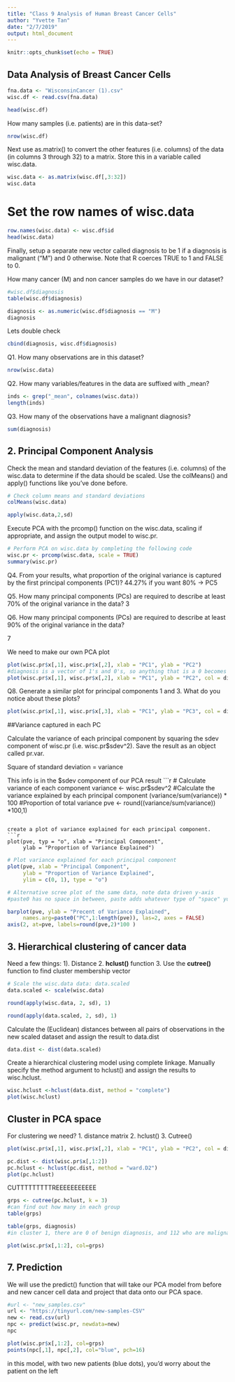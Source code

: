 ```yaml
---
title: "Class 9 Analysis of Human Breast Cancer Cells"
author: "Yvette Tan"
date: "2/7/2019"
output: html_document
---
```


```r
knitr::opts_chunk$set(echo = TRUE)
```

## Data Analysis of Breast Cancer Cells

```r
fna.data <- "WisconsinCancer (1).csv"
wisc.df <- read.csv(fna.data)
```


```r
head(wisc.df)
```

How many samples (i.e. patients) are in this data-set?

```r
nrow(wisc.df)
```

Next use as.matrix() to convert the other features (i.e. columns) of the data (in columns 3 through 32) to a matrix. Store this in a variable called wisc.data.

```r
wisc.data <- as.matrix(wisc.df[,3:32])
wisc.data
```

# Set the row names of wisc.data

```r
row.names(wisc.data) <- wisc.df$id
head(wisc.data)
```


Finally, setup a separate new vector called diagnosis to be 1 if a diagnosis is malignant ("M") and 0 otherwise. Note that R coerces TRUE to 1 and FALSE to  0.

How many cancer (M) and non cancer samples do we have in our dataset?
```r
#wisc.df$diagnosis
table(wisc.df$diagnosis)

```

```r

diagnosis <- as.numeric(wisc.df$diagnosis == "M")
diagnosis
```

Lets double check
```r
cbind(diagnosis, wisc.df$diagnosis)
```

Q1. How many observations are in this dataset?
```r
nrow(wisc.data)
```

Q2. How many variables/features in the data are suffixed with _mean?
```r
inds <- grep("_mean", colnames(wisc.data))
length(inds)
```

Q3. How many of the observations have a malignant diagnosis?
```r
sum(diagnosis)
```













## 2. Principal Component Analysis

Check the mean and standard deviation of the features (i.e. columns) of the wisc.data to determine if the data should be scaled. Use the colMeans() and apply() functions like you’ve done before.

```r
# Check column means and standard deviations
colMeans(wisc.data)

```

```r
apply(wisc.data,2,sd)
```

Execute PCA with the prcomp() function on the wisc.data, scaling if appropriate, and assign the output model to wisc.pr.

```r
# Perform PCA on wisc.data by completing the following code
wisc.pr <- prcomp(wisc.data, scale = TRUE)
summary(wisc.pr)
```

Q4. From your results, what proportion of the original variance is captured by the first principal components (PC1)?
44.27%
if you want 80% -> PC5


Q5. How many principal components (PCs) are required to describe at least 70% of the original variance in the data?
3

Q6. How many principal components (PCs) are required to describe at least 90% of the original variance in the data?

7


We need to make our own PCA plot

```r
plot(wisc.pr$x[,1], wisc.pr$x[,2], xlab = "PC1", ylab = "PC2")
#diagnosis is a vector of 1's and 0's, so anything that is a 0 becomes white. If you change it to a vector of 1 and 2, there's black and red.
plot(wisc.pr$x[,1], wisc.pr$x[,2], xlab = "PC1", ylab = "PC2", col = diagnosis+1)
```

Q8. Generate a similar plot for principal components 1 and 3. What do you notice about these plots?

```r
plot(wisc.pr$x[,1], wisc.pr$x[,3], xlab = "PC1", ylab = "PC3", col = diagnosis+1)
```



##Variance captured in each PC

Calculate the variance of each principal component by squaring the sdev component of  wisc.pr (i.e. wisc.pr$sdev^2). Save the result as an object called pr.var.

Square of standard deviation = variance

This info is in the $sdev component of our PCA result
```r
# Calculate variance of each component
variance <- wisc.pr$sdev^2
#Calculate the variance explained by each principal component
(variance/sum(variance)) * 100
#Proportion of total variance
pve <- round((variance/sum(variance)) *100,1)
```

create a plot of variance explained for each principal component.
```r
plot(pve, typ = "o", xlab = "Principal Component", 
     ylab = "Proportion of Variance Explained")
```


```r


# Plot variance explained for each principal component
plot(pve, xlab = "Principal Component", 
     ylab = "Proportion of Variance Explained", 
     ylim = c(0, 1), type = "o")
```

```r
# Alternative scree plot of the same data, note data driven y-axis
#paste0 has no space in between, paste adds whatever type of "space" you want

barplot(pve, ylab = "Precent of Variance Explained",
     names.arg=paste0("PC",1:length(pve)), las=2, axes = FALSE)
axis(2, at=pve, labels=round(pve,2)*100 )
```











## 3. Hierarchical clustering of cancer data

Need a few things:
1). Distance 
2. **hclust()** function
3. Use the **cutree()** function to find cluster membership vector
```r
# Scale the wisc.data data: data.scaled
data.scaled <- scale(wisc.data)
```

```r
round(apply(wisc.data, 2, sd), 1)

```

```r
round(apply(data.scaled, 2, sd), 1)
```


Calculate the (Euclidean) distances between all pairs of observations in the new scaled dataset and assign the result to data.dist
```r
data.dist <- dist(data.scaled)
```


Create a hierarchical clustering model using complete linkage. Manually specify the method argument to hclust() and assign the results to  wisc.hclust.
```r
wisc.hclust <-hclust(data.dist, method = "complete")
plot(wisc.hclust)
```


## Cluster in PCA space

For clustering we need?
1. distance matrix
2. hclust()
3. Cutree()

```r
plot(wisc.pr$x[,1], wisc.pr$x[,2], xlab = "PC1", ylab = "PC2", col = diagnosis+1)

```
```r
pc.dist <- dist(wisc.pr$x[,1:2])
pc.hclust <- hclust(pc.dist, method = "ward.D2")
plot(pc.hclust)
```


CUTTTTTTTTTREEEEEEEEEEE

```r

grps <- cutree(pc.hclust, k = 3)
#can find out how many in each group
table(grps)

```

```r
table(grps, diagnosis)
#in cluster 1, there are 0 of benign diagnosis, and 112 who are malignant
```

```r
plot(wisc.pr$x[,1:2], col=grps)
```



## 7. Prediction
We will use the predict() function that will take our PCA model from before and new cancer cell data and project that data onto our PCA space.

```r
#url <- "new_samples.csv"
url <- "https://tinyurl.com/new-samples-CSV"
new <- read.csv(url)
npc <- predict(wisc.pr, newdata=new)
npc
```

```r
plot(wisc.pr$x[,1:2], col=grps)
points(npc[,1], npc[,2], col="blue", pch=16)
```

in this model, with two new patients (blue dots), you'd worry about the patient on the left








